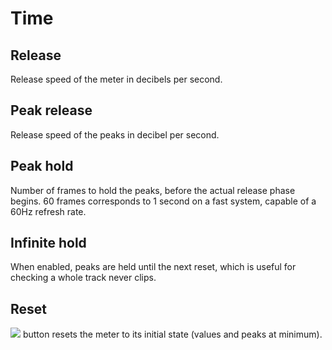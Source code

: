 # Time

## Release
Release speed of the meter in decibels per second.

## Peak release
Release speed of the peaks in decibel per second.

## Peak hold
Number of frames to hold the peaks, before the actual release phase begins. 
60 frames corresponds to 1 second on a fast system, capable of a 60Hz refresh rate.

## Infinite hold
When enabled, peaks are held until the next reset, which is useful for checking a whole track never clips.

## Reset
![](https://media.githubusercontent.com/media/FLUX-SE/doc_images/main/Analyzer/Generic/Refresh.png) button resets the meter to its initial state (values and peaks at minimum).


